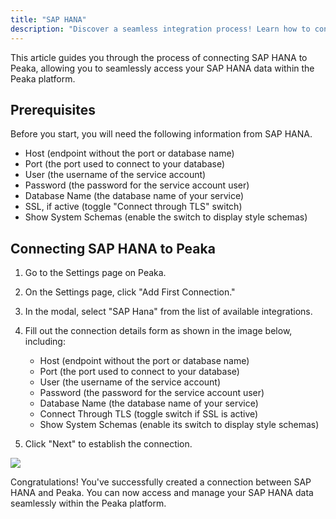 ```yaml
---
title: "SAP HANA"
description: "Discover a seamless integration process! Learn how to connect SAP HANA to Peaka effortlessly for streamlined transactions."
---
```


This article guides you through the process of connecting SAP HANA to Peaka, allowing you to seamlessly access your SAP HANA data within the Peaka platform.

## Prerequisites

Before you start, you will need the following information from SAP HANA.

- Host (endpoint without the port or database name)
- Port (the port used to connect to your database)
- User (the username of the service account)
- Password (the password for the service account user)
- Database Name (the database name of your service)
- SSL, if active (toggle "Connect through TLS" switch)
- Show System Schemas (enable the switch to display style schemas)

## Connecting SAP HANA to Peaka

1. Go to the Settings page on Peaka.

2. On the Settings page, click "Add First Connection."

3. In the modal, select "SAP Hana" from the list of available integrations.

4. Fill out the connection details form as shown in the image below, including:

   - Host (endpoint without the port or database name)
   - Port (the port used to connect to your database)
   - User (the username of the service account)
   - Password (the password for the service account user)
   - Database Name (the database name of your service)
   - Connect Through TLS (toggle switch if SSL is active)
   - Show System Schemas (enable its switch to display style schemas)

5. Click "Next" to establish the connection.

<img src="https://cdn.peaka.com/integrations/saphana-1.png" />

Congratulations! You've successfully created a connection between SAP HANA and Peaka. You can now access and manage your SAP HANA data seamlessly within the Peaka platform.
